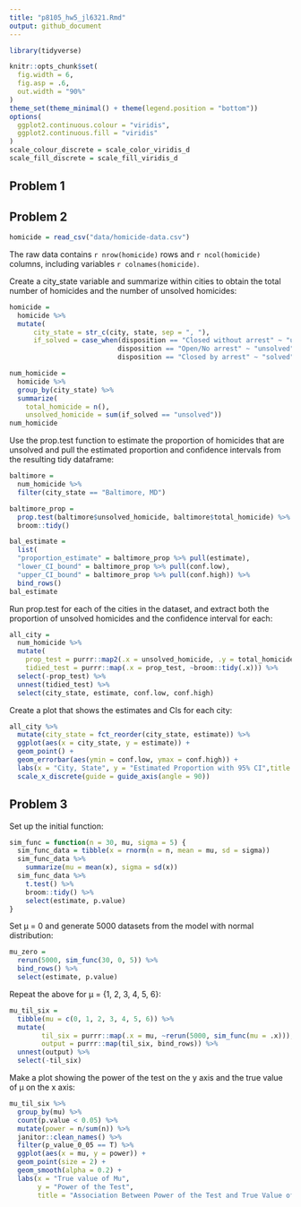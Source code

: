 ```yaml
---
title: "p8105_hw5_jl6321.Rmd"
output: github_document
---
```


```r
library(tidyverse)

knitr::opts_chunk$set(
  fig.width = 6,
  fig.asp = .6,
  out.width = "90%"
)
theme_set(theme_minimal() + theme(legend.position = "bottom"))
options(
  ggplot2.continuous.colour = "viridis",
  ggplot2.continuous.fill = "viridis"
)
scale_colour_discrete = scale_color_viridis_d
scale_fill_discrete = scale_fill_viridis_d
```


## Problem 1



## Problem 2

```r
homicide = read_csv("data/homicide-data.csv")
```

The raw data contains `r nrow(homicide)` rows and `r ncol(homicide)` columns, including variables `r colnames(homicide)`. 

Create a city_state variable and summarize within cities to obtain the total number of homicides and the number of unsolved homicides: 

```r
homicide = 
  homicide %>% 
  mutate(
      city_state = str_c(city, state, sep = ", "),
      if_solved = case_when(disposition == "Closed without arrest" ~ "unsolved", 
                           disposition == "Open/No arrest" ~ "unsolved", 
                           disposition == "Closed by arrest" ~ "solved"))

num_homicide = 
  homicide %>% 
  group_by(city_state) %>% 
  summarize(
    total_homicide = n(), 
    unsolved_homicide = sum(if_solved == "unsolved")) 
num_homicide
```

Use the prop.test function to estimate the proportion of homicides that are unsolved and pull the estimated proportion and confidence intervals from the resulting tidy dataframe: 

```r
baltimore = 
  num_homicide %>% 
  filter(city_state == "Baltimore, MD") 

baltimore_prop = 
  prop.test(baltimore$unsolved_homicide, baltimore$total_homicide) %>% 
  broom::tidy()

bal_estimate = 
  list(
  "proportion_estimate" = baltimore_prop %>% pull(estimate), 
  "lower_CI_bound" = baltimore_prop %>% pull(conf.low), 
  "upper_CI_bound" = baltimore_prop %>% pull(conf.high)) %>% 
  bind_rows()
bal_estimate
```

Run prop.test for each of the cities in the dataset, and extract both the proportion of unsolved homicides and the confidence interval for each: 

```r
all_city = 
  num_homicide %>% 
  mutate(
    prop_test = purrr::map2(.x = unsolved_homicide, .y = total_homicide,  ~prop.test(x = .x, n = .y)), 
    tidied_test = purrr::map(.x = prop_test, ~broom::tidy(.x))) %>% 
  select(-prop_test) %>% 
  unnest(tidied_test) %>% 
  select(city_state, estimate, conf.low, conf.high) 
```

Create a plot that shows the estimates and CIs for each city: 

```r
all_city %>% 
  mutate(city_state = fct_reorder(city_state, estimate)) %>% 
  ggplot(aes(x = city_state, y = estimate)) +
  geom_point() + 
  geom_errorbar(aes(ymin = conf.low, ymax = conf.high)) + 
  labs(x = "City, State", y = "Estimated Proportion with 95% CI",title = "Unsolved Homicides") + 
  scale_x_discrete(guide = guide_axis(angle = 90)) 
```


## Problem 3

Set up the initial function: 

```r
sim_func = function(n = 30, mu, sigma = 5) {
  sim_func_data = tibble(x = rnorm(n = n, mean = mu, sd = sigma)) 
  sim_func_data %>% 
    summarize(mu = mean(x), sigma = sd(x))
  sim_func_data %>% 
    t.test() %>% 
    broom::tidy() %>% 
    select(estimate, p.value)
}
```

Set μ = 0 and generate 5000 datasets from the model with normal distribution: 

```r
mu_zero = 
  rerun(5000, sim_func(30, 0, 5)) %>% 
  bind_rows() %>% 
  select(estimate, p.value) 
```

Repeat the above for μ = {1, 2, 3, 4, 5, 6}: 

```r
mu_til_six = 
  tibble(mu = c(0, 1, 2, 3, 4, 5, 6)) %>% 
  mutate(
        til_six = purrr::map(.x = mu, ~rerun(5000, sim_func(mu = .x))), 
        output = purrr::map(til_six, bind_rows)) %>% 
  unnest(output) %>% 
  select(-til_six)
```

Make a plot showing the power of the test on the y axis and the true value of μ on the x axis: 

```r
mu_til_six %>% 
  group_by(mu) %>% 
  count(p.value < 0.05) %>% 
  mutate(power = n/sum(n)) %>% 
  janitor::clean_names() %>% 
  filter(p_value_0_05 == T) %>% 
  ggplot(aes(x = mu, y = power)) + 
  geom_point(size = 2) + 
  geom_smooth(alpha = 0.2) + 
  labs(x = "True value of Mu", 
       y = "Power of the Test", 
       title = "Association Between Power of the Test and True Value of Mu")

```

